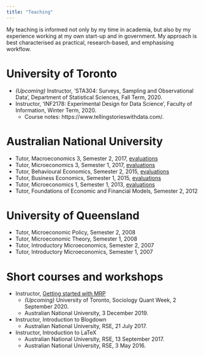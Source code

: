 ```yaml
---
title: "Teaching"
---
```


My teaching is informed not only by my time in academia, but also by my experience working at my own start-up and in government. My approach is best characterised as practical, research-based, and emphasising workflow. 

# University of Toronto
* *(Upcoming)* Instructor, 'STA304: Surveys, Sampling and Observational Data', Department of Statistical Sciences, Fall Term, 2020.
* Instructor, 'INF2178: Experimental Design for Data Science', Faculty of Information, Winter Term, 2020.
  - Course notes: https://www.tellingstorieswithdata.com/.

# Australian National University
* Tutor, Macroeconomics 3, Semester 2, 2017, [evaluations](pdfs/2018-02-05-Sem_2_2017-ECON3102_-_Macroeconomics_3.pdf) 
* Tutor, Microeconomics 3, Semester 1, 2017, [evaluations](pdfs/2018-02-05-Sem_1_2017-ECON3101_-_Microeconomics_3.pdf) 
* Tutor, Behavioural Economics, Semester 2, 2015, [evaluations](pdfs/2018-02-05-Sem_2_2015-ECON2013_Behavioural_Economics.pdf) 
* Tutor, Business Economics, Semester 1, 2015, [evaluations](pdfs/2018-02-05-Sem_1_2015-ECON8069_Business_Economics.pdf) 
* Tutor, Microeconomics 1, Semester 1, 2013, [evaluations](pdfs/2018-02-05-Sem_1_2013-ECON1101_Microeconomics_1.pdf) 
* Tutor, Foundations of Economic and Financial Models, Semester 2, 2012

# University of Queensland
* Tutor, Microeconomic Policy, Semester 2, 2008
* Tutor, Microeconomic Theory, Semester 1, 2008
* Tutor, Introductory Microeconomics, Semester 2, 2007
* Tutor, Introductory Microeconomics, Semester 1, 2007


# Short courses and workshops
* Instructor, [Getting started with MRP](http://rohanalexander.com/posts/2019-12-04-getting_started_with_mrp/)
    - *(Upcoming)* University of Toronto, Sociology Quant Week, 2 September 2020.
    - Australian National University, 3 December 2019.
    
* Instructor, Introduction to Blogdown
    - Australian National University, RSE, 21 July 2017.

* Instructor, Introduction to LaTeX
    - Australian National University, RSE, 13 September 2017.
    - Australian National University, RSE, 3 May 2016.
